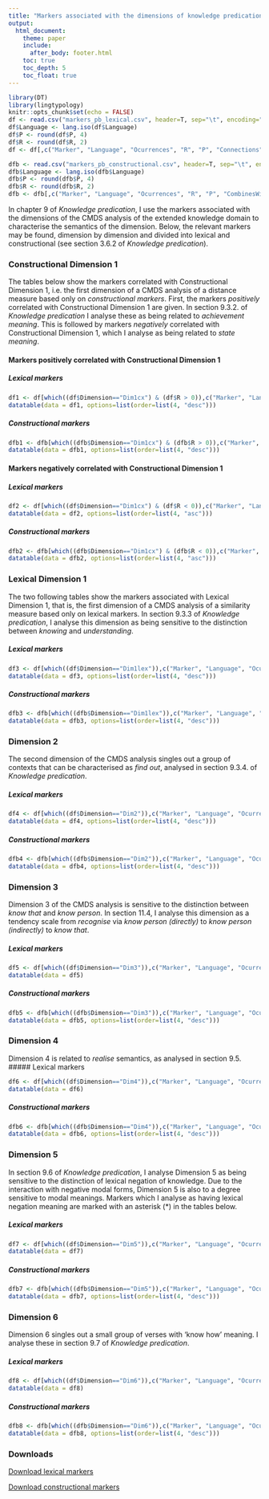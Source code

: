 ```yaml
---
title: "Markers associated with the dimensions of knowledge predication"
output: 
  html_document:
    theme: paper
    include:
      after_body: footer.html
    toc: true
    toc_depth: 5
    toc_float: true
---
```


```r
library(DT)
library(lingtypology)
knitr::opts_chunk$set(echo = FALSE)
df <- read.csv("markers_pb_lexical.csv", header=T, sep="\t", encoding="UTF-8")
df$Language <- lang.iso(df$Language)
df$P <- round(df$P, 4)
df$R <- round(df$R, 2)
df <- df[,c("Marker", "Language", "Ocurrences", "R", "P", "Connections", "Dimension", "CombinesWith")]

dfb <- read.csv("markers_pb_constructional.csv", header=T, sep="\t", encoding="UTF-8")
dfb$Language <- lang.iso(dfb$Language)
dfb$P <- round(dfb$P, 4)
dfb$R <- round(dfb$R, 2)
dfb <- dfb[,c("Marker", "Language", "Ocurrences", "R", "P", "CombinesWith", "CombinesWithGloss", "Function", "Dimension")]

```
In chapter 9 of *Knowledge predication*, I use the markers associated with the dimensions of the CMDS analysis of the extended knowledge domain to characterise the semantics of the dimension. Below, the relevant markers may be found, dimension by dimension and divided into lexical and constructional (see section 3.6.2 of *Knowledge predication*).

### Constructional Dimension 1
The tables below show the markers correlated with Constructional Dimension 1, i.e. the first dimension of a CMDS analysis of a distance measure based only on *constructional markers*. First, the markers *positively* correlated with Constructional Dimension 1 are given. In section 9.3.2. of *Knowledge predication* I analyse these as being related to *achievement meaning*. This is followed by markers *negatively* correlated with Constructional Dimension 1, which I analyse as being related to *state meaning*. 

#### Markers positively  correlated with Constructional Dimension 1

##### Lexical markers
```r
df1 <- df[which((df$Dimension=="Dim1cx") & (df$R > 0)),c("Marker", "Language", "Ocurrences", "R", "P", "Connections", "CombinesWith")]
datatable(data = df1, options=list(order=list(4, "desc")))

```
##### Constructional markers
```r
dfb1 <- dfb[which((dfb$Dimension=="Dim1cx") & (dfb$R > 0)),c("Marker", "Language", "Ocurrences", "R", "P", "CombinesWith", "CombinesWithGloss", "Function")]
datatable(data = dfb1, options=list(order=list(4, "desc")))

```


#### Markers negatively correlated with Constructional Dimension 1
##### Lexical markers
```r
df2 <- df[which((df$Dimension=="Dim1cx") & (df$R < 0)),c("Marker", "Language", "Ocurrences", "R", "P", "Connections", "CombinesWith")]
datatable(data = df2, options=list(order=list(4, "asc")))

```
##### Constructional markers
```r
dfb2 <- dfb[which((dfb$Dimension=="Dim1cx") & (dfb$R < 0)),c("Marker", "Language", "Ocurrences", "R", "P", "CombinesWith", "CombinesWithGloss", "Function")]
datatable(data = dfb2, options=list(order=list(4, "asc")))

```

### Lexical Dimension 1
The two following tables show the markers associated with Lexical Dimension 1, that is, the first dimension of a CMDS analysis of a similarity measure based only on lexical markers. In section 9.3.3 of *Knowledge predication*, I analyse this dimension as being sensitive to the distinction between *knowing* and *understanding*.

##### Lexical markers
```r
df3 <- df[which((df$Dimension=="Dim1lex")),c("Marker", "Language", "Ocurrences", "R", "P", "Connections", "CombinesWith")]
datatable(data = df3, options=list(order=list(4, "desc")))

```

##### Constructional markers
```r
dfb3 <- dfb[which((dfb$Dimension=="Dim1lex")),c("Marker", "Language", "Ocurrences", "R", "P", "CombinesWith", "CombinesWithGloss", "Function")]
datatable(data = dfb3, options=list(order=list(4, "desc")))

```

### Dimension 2
The second dimension of the CMDS analysis singles out a group of contexts that can be characterised as *find out*, analysed in section 9.3.4. of *Knowledge predication*.

##### Lexical markers
```r
df4 <- df[which((df$Dimension=="Dim2")),c("Marker", "Language", "Ocurrences", "R", "P", "Connections", "CombinesWith")]
datatable(data = df4, options=list(order=list(4, "desc")))

```
##### Constructional markers
```r
dfb4 <- dfb[which((dfb$Dimension=="Dim2")),c("Marker", "Language", "Ocurrences", "R", "P", "CombinesWith", "CombinesWithGloss", "Function")]
datatable(data = dfb4, options=list(order=list(4, "desc")))

```

### Dimension 3
Dimension 3 of the CMDS analysis is sensitive to the distinction between *know that* and *know person*. In section 11.4, I analyse this dimension as a tendency scale from *recognise* via *know person (directly)* to *know person (indirectly)* to *know that*.

##### Lexical markers
```r
df5 <- df[which((df$Dimension=="Dim3")),c("Marker", "Language", "Ocurrences", "R", "P", "Connections", "CombinesWith")]
datatable(data = df5)

```
##### Constructional markers
```r
dfb5 <- dfb[which((dfb$Dimension=="Dim3")),c("Marker", "Language", "Ocurrences", "R", "P", "CombinesWith", "CombinesWithGloss", "Function")]
datatable(data = dfb5, options=list(order=list(4, "desc")))

```

### Dimension 4
Dimension 4 is related to *realise* semantics, as analysed in section 9.5.
##### Lexical markers
```r
df6 <- df[which((df$Dimension=="Dim4")),c("Marker", "Language", "Ocurrences", "R", "P", "Connections", "CombinesWith")]
datatable(data = df6)

```
##### Constructional markers
```r
dfb6 <- dfb[which((dfb$Dimension=="Dim4")),c("Marker", "Language", "Ocurrences", "R", "P", "CombinesWith", "CombinesWithGloss", "Function")]
datatable(data = dfb6, options=list(order=list(4, "desc")))

```

### Dimension 5
In section 9.6 of *Knowledge predication*, I analyse Dimension 5 as being sensitive to the distinction of lexical negation of knowledge. Due to the interaction with negative modal forms, Dimension 5 is also to a degree sensitive to modal meanings. Markers which I analyse as having lexical negation meaning are marked with an asterisk (*) in the tables below.  

##### Lexical markers
```r
df7 <- df[which((df$Dimension=="Dim5")),c("Marker", "Language", "Ocurrences", "R", "P", "Connections", "CombinesWith")]
datatable(data = df7)

```
##### Constructional markers
```r
dfb7 <- dfb[which((dfb$Dimension=="Dim5")),c("Marker", "Language", "Ocurrences", "R", "P", "CombinesWith", "CombinesWithGloss", "Function")]
datatable(data = dfb7, options=list(order=list(4, "desc")))

```

### Dimension 6

Dimension 6 singles out a small group of verses with 'know how' meaning. I analyse these in section 9.7 of *Knowledge predication*.

##### Lexical markers
```r
df8 <- df[which((df$Dimension=="Dim6")),c("Marker", "Language", "Ocurrences", "R", "P", "Connections", "CombinesWith")]
datatable(data = df8)

```
##### Constructional markers
```r
dfb8 <- dfb[which((dfb$Dimension=="Dim6")),c("Marker", "Language", "Ocurrences", "R", "P", "CombinesWith", "CombinesWithGloss", "Function")]
datatable(data = dfb8, options=list(order=list(4, "desc")))

```

### Downloads
<a href="pointbiserial_stems.csv" download>Download lexical markers</a>

<a href="pointbiserial_bound.csv" download>Download constructional markers</a>